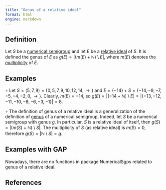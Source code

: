 ```yaml
---
title: "Genus of a relative ideal"
format: html
engine: markdown
---
```


## Definition

Let $S$ be a [numerical semigroup](../Basic-concepts/Numerical-semigroup.qmd) and let $E$ be a [relative ideal](Relative-ideal.qmd) of $S$. It is defined the genus of $E$ as $g(E) = |(m(E) + \mathbb{N}) \setminus E|$, where $m(E)$ denotes the [multiplicity](Multiplicity-ideal.qmd) of $E$.

## Examples

$\circ$ Let $S = \langle 5, 7, 9 \rangle = \{0, 5, 7, 9, 10, 12, 14, \rightarrow \}$ and $E = \{-14\} + S = \{-14, -9, -7, -5, -4, -2, 0, \rightarrow\}$. Clearly, $m(E) = -14$, so $g(E) = |(-14 + \mathbb{N}) \setminus E| = |\{-13, -12, -11, -10, -8, -6, -3, -1\}| = 8$.

$\circ$ The definition of genus of a relative ideal is a generalization of the definition of [genus](../Basic-concepts/Genus.qmd) of a numerical semigroup. Indeed, let $S$ be a numerical semigroup with genus $g$. In particular, $S$ is a relative ideal of itself, then $g(S) = |(m(S) + \mathbb{N}) \setminus S|$. The multiplicity of $S$ (as relative ideal) is $m(S) = 0$, therefore $g(S) = |\mathbb{N} \setminus S| = g$.

## Examples with GAP

Nowadays, there are no functions in package NumericalSgps related to genus of a relative ideal.

## References
